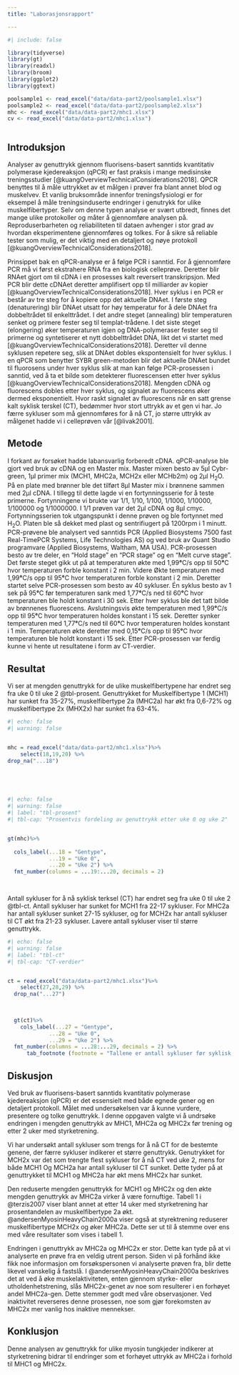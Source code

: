 ```yaml
---
title: "Laborasjonsrapport"

---
```


```r
#| include: false

library(tidyverse)
library(gt)
library(readxl)
library(broom)
library(ggplot2)
library(ggtext)

poolsample1 <- read_excel("data/data-part2/poolsample1.xlsx")
poolsample2 <- read_excel("data/data-part2/poolsample2.xlsx")
mhc <- read_excel("data/data-part2/mhc1.xlsx")
cv <- read_excel("data/data-part2/mhc1.xlsx")



```

## Introduksjon

Analyser av genuttrykk gjennom fluorisens-basert sanntids kvantitativ polymerase kjedereaksjon (qPCR) er fast praksis i mange medisinske treningsstudier [@kuangOverviewTechnicalConsiderations2018]. QPCR benyttes til å måle uttrykket av et målgen i prøver fra blant annet blod og muskelvev. Et vanlig bruksområde innenfor treningsfysiologi er for eksempel å måle treningsinduserte endringer i genutrykk for ulike muskelfibertyper. Selv om denne typen analyse er svært utbredt, finnes det mange ulike protokoller og måter å gjennomføre analysen på. Reproduserbarheten og reliabiliteten til dataen avhenger i stor grad av hvordan eksperimentene gjennomføres og tolkes. For å sikre så reliable tester som mulig, er det viktig med en detaljert og nøye protokoll [@kuangOverviewTechnicalConsiderations2018].

Prinsippet bak en qPCR-analyse er å følge PCR i sanntid. For å gjennomføre PCR må vi først ekstrahere RNA fra en biologisk celleprøve. Deretter blir RNAet gjort om til cDNA i en prosesses kalt reversert transkripsjon. Med PCR blir dette cDNAet deretter amplifisert opp til milliarder av kopier [@kuangOverviewTechnicalConsiderations2018]. Hver syklus i en PCR er består av tre steg for å kopiere opp det aktuelle DNAet. I første steg (denaturering) blir DNAet utsatt for høy temperatur for å dele DNAet fra dobbeltrådet til enkelttrådet. I det andre steget (annealing) blir temperaturen senket og primere fester seg til templat-trådene. I det siste steget (elongering) øker temperaturen igjen og DNA-polymeraser fester seg til primerne og syntetiserer et nytt dobbelttrådet DNA, likt det vi startet med [@kuangOverviewTechnicalConsiderations2018]. Deretter vil denne syklusen repetere seg, slik at DNAet dobles ekspontensielt for hver syklus. I en qPCR som benytter SYBR green-metoden blir det aktuelle DNAet bundet til fluorosens under hver syklus slik at man kan følge PCR-prosessen i sanntid, ved å ta et bilde som detekterer fluorescensen etter hver syklus [@kuangOverviewTechnicalConsiderations2018]. Mengden cDNA og fluorescens dobles etter hver syklus, og signalet av fluorescens øker dermed eksponentielt. Hvor raskt signalet av fluorescens når en satt grense kalt syklisk terskel (CT), bedømmer hvor stort uttrykk av et gen vi har. Jo færre sykluser som må gjennomføres for å nå CT, jo større uttrykk av målgenet hadde vi i celleprøven vår [@livak2001].

## Metode

I forkant av forsøket hadde labansvarlig forberedt cDNA. qPCR-analyse ble gjort ved bruk av cDNA og en Master mix. Master mixen besto av 5μl Cybr-green, 1μl primer mix (MCH1, MHC2a, MCH2x eller MCHb2m) og 2μl H~2~O. På en plate med brønner ble det tilført 8μl Master mix i brønnene sammen med 2μl cDNA. I tillegg til dette lagde vi en fortynningsserie for å teste primerne. Fortynningene vi brukte var 1/1, 1/10, 1/100, 1/1000, 1/10000, 1/100000 og 1/1000000. I 1/1 prøven var det 2μl cDNA og 8μl cmyc. Fortynningsserien tok utgangspunkt i denne prøven og ble fortynnet med H~2~O. Platen ble så dekket med plast og sentrifiugert på 1200rpm i 1 minutt. PCR-prøvene ble analysert ved sanntids PCR (Applied Biosystems 7500 fast Real-TimePCR Systems, Life Technologies AS) og ved bruk av Quant Studio programvare (Applied Biosystems, Waltham, MA USA). PCR-prosessen besto av tre deler, en "Hold stage" en "PCR stage" og en "Melt curve stage". Det første steget gikk ut på at temperaturen økte med 1,99**°**C/s opp til 50**°**C hvor temperaturen forble konstant i 2 min. Videre Økte temperaturen med 1,99**°**C/s opp til 95**°**C hvor temperaturen forble konstant i 2 min. Deretter startet selve PCR-prosessen som besto av 40 sykluser. Én syklus besto av 1 sek på 95**°**C før temperaturen sank med 1,77**°**C/s ned til 60**°**C hvor temperaturen ble holdt konstant i 30 sek. Etter hver syklus ble det tatt bilde av brønnenes fluorescens. Avslutningsvis økte temperaturen med 1,99**°**C/s opp til 95**°**C hvor temperaturen holdes konstant i 15 sek. Deretter synker temperaturen med 1,77**°**C/s ned til 60**°**C hvor temperaturen holdes konstant i 1 min. Temperaturen økte deretter med 0,15**°**C/s opp til 95**°**C hvor temperaturen ble holdt konstant i 15 sek. Etter PCR-prosessen var ferdig kunne vi hente ut resultatene i form av CT-verdier.

## Resultat

Vi ser at mengden genuttrykk for de ulike muskelfibertypene har endret seg fra uke 0 til uke 2 @tbl-prosent. Genuttrykket for Muskelfibertype 1 (MCH1) har sunket fra 35-27%, muskelfibertype 2a (MHC2a) har økt fra 0,6-72% og muskelfibertype 2x (MHX2x) har sunket fra 63-4%.

```r
#| echo: false
#| warning: false


mhc = read_excel("data/data-part2/mhc1.xlsx")%>%
    select(18,19,20) %>% 
drop_na("...18")


  
  
```

```r
#| echo: false
#| warning: false
#| label: "tbl-prosent"
#| tbl-cap: "Prosentvis fordeling av genuttrykk etter uke 0 og uke 2"


gt(mhc)%>%
    
  cols_label(...18 = "Gentype", 
             ...19 = "Uke 0",
             ...20 = "Uke 2") %>%
  fmt_number(columns = ...19:...20, decimals = 2)

  


```

Antall sykluser for å nå syklisk terksel (CT) har endret seg fra uke 0 til uke 2 @tbl-ct. Antall sykluser har sunket for MCH1 fra 22-17 sykluser. For MHC2a har antall sykluser sunket 27-15 sykluser, og for MCH2x har antall sykluser til CT økt fra 21-23 sykluser. Lavere antall sykluser viser til større genuttrykk.

```r
#| echo: false
#| warning: false
#| label: "tbl-ct"
#| tbl-cap: "CT-verdier"


ct = read_excel("data/data-part2/mhc1.xlsx")%>%
    select(27,28,29) %>% 
  drop_na("...27")
  

 
  gt(ct)%>%
    cols_label(...27 = "Gentype", 
             ...28 = "Uke 0",
             ...29 = "Uke 2") %>%
  fmt_number(columns = ...28:...29, decimals = 2) %>% 
      tab_footnote (footnote = "Tallene er antall sykluser før syklisk terskel er nådd")

```

## Diskusjon

Ved bruk av fluorisens-basert sanntids kvantitativ polymerase kjedereaksjon (qPCR) er det essensielt med både egnede gener og en detaljert protokoll. Målet med undersøkelsen var å kunne vurdere, presentere og tolke genuttrykk. I denne oppgaven valgte vi å undrsøke endringen i mengden genuttrykk av MHC1, MHC2a og MHC2x før trening og etter 2 uker med styrketrening.

Vi har undersøkt antall sykluser som trengs for å nå CT for de bestemte genene, der færre sykluser indikerer et større genuttrykk. Genutrykket for MCH2x var det som trengte flest sykluser for å nå CT ved uke 2, mens for både MCH1 Og MCH2a har antall sykluser til CT sunket. Dette tyder på at genuttrykket til MCH1 og MHC2a har økt mens MHC2x har sunket.

Den reduserte mengden genuttrykk for MCH1 og MHC2x og den økte mengden genuttrykk av MHC2a virker å være fornuftige. Tabell 1 i @terzis2007 viser blant annet at etter 14 uker med styrketrening har prosentandelen av muskelfibertype 2a økt. @andersenMyosinHeavyChain2000a viser også at styrektrening reduserer muskelfibertype MCH2x og øker MHC2a. Dette ser ut til å stemme over ens med våre resultater som vises i tabell 1.

Endringen i genuttrykk av MHC2a og MHC2x er stor. Dette kan tyde på at vi analyserte en prøve fra en veldig utrent person. Siden vi på forhånd ikke fikk noe informasjon om forsøkspersonen vi analyserte prøven fra, blir dette likevel vanskelig å fastslå. I @andersenMyosinHeavyChain2000a beskrives det at ved å øke muskelaktiviteten, enten gjennom styrke- eller utholdenhetstrening, slås MHC2x-genet av noe som resulterer i en forhøyet andel MHC2a-gen. Dette stemmer godt med våre observasjoner. Ved inaktivitet reverseres denne prosessen, noe som gjør forekomsten av MHC2x mer vanlig hos inaktive mennekser.

## Konklusjon

Denne analysen av genuttrykk for ulike myosin tungkjeder indikerer at styrketrening bidrar til endringer som et forhøyet uttrykk av MHC2a i forhold til MHC1 og MHC2x.
